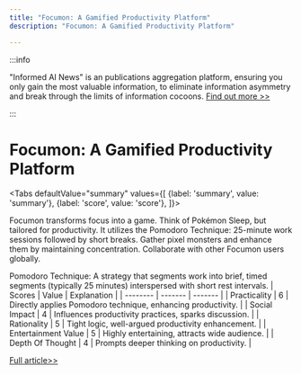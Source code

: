 ```yaml
---
title: "Focumon: A Gamified Productivity Platform"
description: "Focumon: A Gamified Productivity Platform"

---
```



:::info

"Informed AI News" is an publications aggregation platform, ensuring you only gain the most valuable information, to eliminate information asymmetry and break through the limits of information cocoons.  [Find out more >>](/)

:::

# Focumon: A Gamified Productivity Platform


<Tabs
	defaultValue="summary"
	values={[
	{label: 'summary', value: 'summary'},
	{label: 'score', value: 'score'},
]}>
<TabItem value="summary">


Focumon transforms focus into a game. Think of Pokémon Sleep, but tailored for productivity. It utilizes the Pomodoro Technique: 25-minute work sessions followed by short breaks. Gather pixel monsters and enhance them by maintaining concentration. Collaborate with other Focumon users globally.

Pomodoro Technique: A strategy that segments work into brief, timed segments (typically 25 minutes) interspersed with short rest intervals.
</TabItem>
<TabItem value="score">
	| Scores     | Value   | Explanation |
	| -------- | ------- | ------- |
	| Practicality  | 6    | Directly applies Pomodoro technique, enhancing productivity.    |
	| Social Impact | 4     | Influences productivity practices, sparks discussion.    |
	| Rationality    | 5    | Tight logic, well-argued productivity enhancement.    |
	| Entertainment Value    | 5    | Highly entertaining, attracts wide audience.    |
	| Depth Of Thought    | 4    | Prompts deeper thinking on productivity.    |
</TabItem>
</Tabs>

[Full article>>](https://www.producthunt.com/posts/focumon-buildspace-s5)
